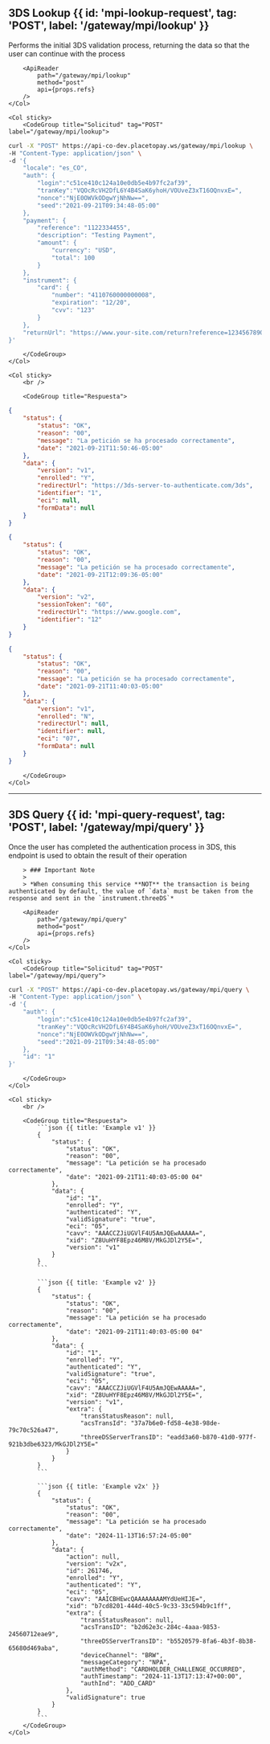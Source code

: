 
## 3DS Lookup {{ id: 'mpi-lookup-request', tag: 'POST', label: '/gateway/mpi/lookup' }}

<Row>
    <Col>
        Performs the initial 3DS validation process, returning the data so that the user can continue with the process

        <ApiReader
            path="/gateway/mpi/lookup"
            method="post"
            api={props.refs}
        />
    </Col>

    <Col sticky>
        <CodeGroup title="Solicitud" tag="POST" label="/gateway/mpi/lookup">
```bash {{ title: 'cURL' }}
curl -X "POST" https://api-co-dev.placetopay.ws/gateway/mpi/lookup \
-H "Content-Type: application/json" \
-d '{
    "locale": "es_CO",
    "auth": {
        "login":"c51ce410c124a10e0db5e4b97fc2af39",
        "tranKey":"VQOcRcVH2DfL6Y4B4SaK6yhoH/VOUveZ3xT16OQnvxE=",
        "nonce":"NjE0OWVkODgwYjNhNw==",
        "seed":"2021-09-21T09:34:48-05:00"
    },
    "payment": {
        "reference": "1122334455",
        "description": "Testing Payment",
        "amount": {
            "currency": "USD",
            "total": 100
        }
    },
    "instrument": {
        "card": {
            "number": "4110760000000008",
            "expiration": "12/20",
            "cvv": "123"
        }
    },
    "returnUrl": "https://www.your-site.com/return?reference=1234567890"
}'
```
        </CodeGroup>
    </Col>
</Row>

<Row>
    <Col>
        <ApiReader
            path="/gateway/mpi/lookup"
            method="post"
            type="response"
            api={props.refs}
        />
    </Col>

    <Col sticky>
        <br />

        <CodeGroup title="Respuesta">
```json {{ title: 'Ejemplo v1' }}
{
    "status": {
        "status": "OK",
        "reason": "00",
        "message": "La petición se ha procesado correctamente",
        "date": "2021-09-21T11:50:46-05:00"
    },
    "data": {
        "version": "v1",
        "enrolled": "Y",
        "redirectUrl": "https://3ds-server-to-authenticate.com/3ds",
        "identifier": "1",
        "eci": null,
        "formData": null
    }
}
```
```json {{ title: 'Ejemplo v2' }}
{
    "status": {
        "status": "OK",
        "reason": "00",
        "message": "La petición se ha procesado correctamente",
        "date": "2021-09-21T12:09:36-05:00"
    },
    "data": {
        "version": "v2",
        "sessionToken": "60",
        "redirectUrl": "https://www.google.com",
        "identifier": "12"
    }
}
```
```json {{ title: 'No usa 3DS' }}
{
    "status": {
        "status": "OK",
        "reason": "00",
        "message": "La petición se ha procesado correctamente",
        "date": "2021-09-21T11:40:03-05:00"
    },
    "data": {
        "version": "v1",
        "enrolled": "N",
        "redirectUrl": null,
        "identifier": null,
        "eci": "07",
        "formData": null
    }
}
```
        </CodeGroup>
    </Col>
</Row>

---

## 3DS Query {{ id: 'mpi-query-request', tag: 'POST', label: '/gateway/mpi/query' }}

<Row>
    <Col>
        Once the user has completed the authentication process in 3DS, this endpoint is used to obtain the result of their operation

        > ### Important Note
        >
        > *When consuming this service **NOT** the transaction is being authenticated by default, the value of `data` must be taken from the response and sent in the `instrument.threeDS`*
            
        <ApiReader
            path="/gateway/mpi/query"
            method="post"
            api={props.refs}
        />
    </Col>

    <Col sticky>
        <CodeGroup title="Solicitud" tag="POST" label="/gateway/mpi/query">
```bash {{ title: 'cURL' }}
curl -X "POST" https://api-co-dev.placetopay.ws/gateway/mpi/query \
-H "Content-Type: application/json" \
-d '{
    "auth": {
        "login":"c51ce410c124a10e0db5e4b97fc2af39",
        "tranKey":"VQOcRcVH2DfL6Y4B4SaK6yhoH/VOUveZ3xT16OQnvxE=",
        "nonce":"NjE0OWVkODgwYjNhNw==",
        "seed":"2021-09-21T09:34:48-05:00"
    },
    "id": "1"
}'
```
        </CodeGroup>
    </Col>
</Row>

<Row>
    <Col>
        <ApiReader
            path="/gateway/mpi/query"
            method="post"
            type="response"
            api={props.refs}
        />
    </Col>

    <Col sticky>
        <br />

        <CodeGroup title="Respuesta">
            ```json {{ title: 'Example v1' }}
            {
                "status": {
                    "status": "OK",
                    "reason": "00",
                    "message": "La petición se ha procesado correctamente",
                    "date": "2021-09-21T11:40:03-05:00 04"
                },
                "data": {
                    "id": "1",
                    "enrolled": "Y",
                    "authenticated": "Y",
                    "validSignature": "true",
                    "eci": "05",
                    "cavv": "AAACCZJiUGVlF4U5AmJQEwAAAAA=",
                    "xid": "Z8UuHYF8Epz46M8V/MkGJDl2Y5E=",
                    "version": "v1"
                }
            }
            ```

            ```json {{ title: 'Example v2' }}
            {
                "status": {
                    "status": "OK",
                    "reason": "00",
                    "message": "La petición se ha procesado correctamente",
                    "date": "2021-09-21T11:40:03-05:00 04"
                },
                "data": {
                    "id": "1",
                    "enrolled": "Y",
                    "authenticated": "Y",
                    "validSignature": "true",
                    "eci": "05",
                    "cavv": "AAACCZJiUGVlF4U5AmJQEwAAAAA=",
                    "xid": "Z8UuHYF8Epz46M8V/MkGJDl2Y5E=",
                    "version": "v1",
                    "extra": {
                        "transStatusReason": null,
                        "acsTransId": "37a7b6e0-fd58-4e38-98de-79c70c526a47",
                        "threeDSServerTransID": "eadd3a60-b870-41d0-977f-921b3dbe6323/MkGJDl2Y5E="
                    }
                }
            }
            ```

            ```json {{ title: 'Example v2x' }}
            {
                "status": {
                    "status": "OK",
                    "reason": "00",
                    "message": "La petición se ha procesado correctamente",
                    "date": "2024-11-13T16:57:24-05:00"
                },
                "data": {
                    "action": null,
                    "version": "v2x",
                    "id": 261746,
                    "enrolled": "Y",
                    "authenticated": "Y",
                    "eci": "05",
                    "cavv": "AAICBHEwcQAAAAAAAAMYdUeHIJE=",
                    "xid": "b7cd8201-444d-40c5-9c33-33c594b9c1ff",
                    "extra": {
                        "transStatusReason": null,
                        "acsTransID": "b2d62e3c-284c-4aaa-9853-24560712eae9",
                        "threeDSServerTransID": "b5520579-8fa6-4b3f-8b38-65680d469aba",
                        "deviceChannel": "BRW",
                        "messageCategory": "NPA",
                        "authMethod": "CARDHOLDER_CHALLENGE_OCCURRED",
                        "authTimestamp": "2024-11-13T17:13:47+00:00",
                        "authInd": "ADD_CARD"
                    },
                    "validSignature": true
                }
            }
            ```
        </CodeGroup>
    </Col>
</Row>
